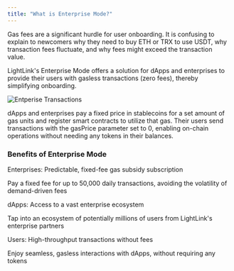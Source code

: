 ```yaml
---
title: "What is Enterprise Mode?"
---
```


Gas fees are a significant hurdle for user onboarding. It is confusing to explain to newcomers why they need to buy ETH or TRX to use USDT, why transaction fees fluctuate, and why fees might exceed the transaction value.

LightLink's Enterprise Mode offers a solution for dApps and enterprises to provide their users with gasless transactions (zero fees), thereby simplifying onboarding.

<img src="../images/enterprise-img.png" alt="Entperise Transactions" />

dApps and enterprises pay a fixed price in stablecoins for a set amount of gas units and register smart contracts to utilize that gas. Their users send transactions with the gasPrice parameter set to 0, enabling on-chain operations without needing any tokens in their balances.

### Benefits of Enterprise Mode

Enterprises: Predictable, fixed-fee gas subsidy subscription

Pay a fixed fee for up to 50,000 daily transactions, avoiding the volatility of demand-driven fees

dApps: Access to a vast enterprise ecosystem

Tap into an ecosystem of potentially millions of users from LightLink's enterprise partners

Users: High-throughput transactions without fees

Enjoy seamless, gasless interactions with dApps, without requiring any tokens

